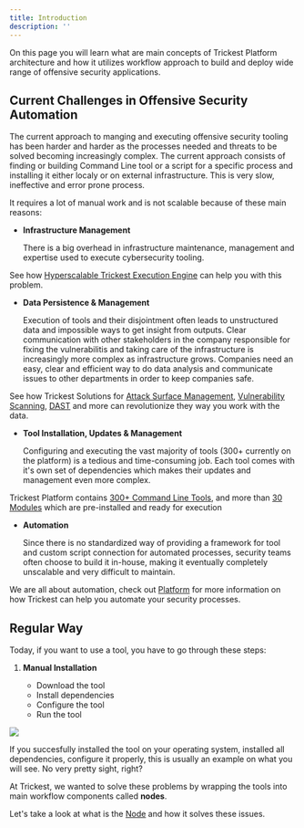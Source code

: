 ```yaml
---
title: Introduction
description: ''
---
```


On this page you will learn what are main concepts of Trickest Platform architecture and how it utilizes workflow approach to build and deploy wide range of offensive security applications.

## Current Challenges in Offensive Security Automation

The current approach to manging and executing offensive security tooling has been harder and harder as the processes needed and threats to be solved becoming increasingly complex. The current approach consists of finding or building Command Line tool or a script for a specific process and installing it either localy or on external infrastructure.
This is very slow, ineffective and error prone process. 

It requires a lot of manual work and is not scalable because of these main reasons:

* **Infrastructure Management**

    There is a big overhead in infrastructure maintenance, management and expertise used to execute cybersecurity tooling.

<Tip>See how [Hyperscalable Trickest Execution Engine](https://trickest.com/hyperscalability) can help you with this problem.</Tip>

* **Data Persistence & Management**

    Execution of tools and their disjointment often leads to unstructured data and impossible ways to get insight from outputs. Clear communication with other stakeholders in the company responsible for fixing the vulnerabilitis and taking care of the infrastructure is increasingly more complex as infrastructure grows. Companies need an easy, clear and efficient way to do data analysis and communicate issues to other departments in order to keep companies safe.

<Tip> See how Trickest Solutions for [Attack Surface Management](https://trickest.com/solutions/attack-surface-management), [Vulnerability Scanning](https://trickest.com/solutions/vulnerability-scanning), [DAST](https://trickest.com/solutions/dast) and more can revolutionize they way you work with the data.</Tip>
 
* **Tool Installation, Updates & Management**

    Configuring and executing the vast majority of tools (300+ currently on the platform) is a tedious and time-consuming job. Each tool comes with it's own set of dependencies which makes their updates and management even more complex.

<Tip>Trickest Platform contains [300+ Command Line Tools](library/tools), and more than [30 Modules](library/modules) which are pre-installed and ready for execution</Tip>

* **Automation**

    Since there is no standardized way of providing a framework for tool and custom script connection for automated processes, security teams often choose to build it in-house, making it eventually completely unscalable and very difficult to maintain.

<Tip> We are all about automation, check out [Platform](https://trickest.com/platform) for more information on how Trickest can help you automate your security processes.</Tip>


## Regular Way

Today, if you want to use a tool, you have to go through these steps:

1. **Manual Installation**

    * Download the tool
    * Install dependencies
    * Configure the tool
    * Run the tool

<Frame caption="Traditional Tool Usage Example">
  <img src="/images/terminal-example.png" />
</Frame>

If you succesfully installed the tool on your operating system, installed all dependencies, configure it properly, this is usually an example on what you will see. No very pretty sight, right?

At Trickest, we wanted to solve these problems by wrapping the tools into main workflow components called **nodes**.

Let's take a look at what is the [Node](concepts/nodes/introduction) and how it solves these issues.